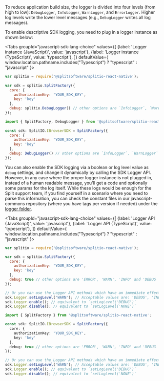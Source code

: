 
To reduce application build size, the logger is divided into four levels (from high to low): `DebugLogger`, `InfoLogger`, `WarnLogger`, and `ErrorLogger`. Higher log levels write the lower level messages (e.g., `DebugLogger` writes all log messages).

To enable descriptive SDK logging, you need to plug in a logger instance as shown below:

<Tabs
  groupId="javascript-sdk-lang-choice"
  values={[
    {label: 'Logger instance (JavaScript)', value: 'javascript'},
    {label: 'Logger instance (TypeScript)', value: 'typescript'},
  ]} defaultValue={ window.location.pathname.includes("Typescript") ? "typescript" : "javascript" }>
  <TabItem value="javascript">

```javascript
var splitio = require('@splitsoftware/splitio-react-native');
 
var sdk = splitio.SplitFactory({
  core: {
    authorizationKey: 'YOUR_SDK_KEY',
    key: 'key'
  },
  debug: splitio.DebugLogger() // other options are `InfoLogger`, `WarnLogger` and `ErrorLogger`
});
```

  </TabItem>
  <TabItem value="typescript">

```javascript
import { SplitFactory, DebugLogger } from '@splitsoftware/splitio-react-native';
 
const sdk: SplitIO.IBrowserSDK = SplitFactory({ 
  core: {
    authorizationKey: 'YOUR_SDK_KEY',
    key: 'key'
  },
  debug: DebugLogger() // other options are `InfoLogger`, `WarnLogger` and `ErrorLogger`
});
```

  </TabItem>
</Tabs>

You can also enable the SDK logging via a boolean or log level value as `debug` settings, and change it dynamically by calling the SDK Logger API. However, in any case where the proper logger instance is not plugged in, instead of a human readable message, you'll get a code and optionally some params for the log itself. While these logs would be enough for the Split support team, if you find yourself in a scenario where you need to parse this information, you can check the constant files in our javascript-commons repository (where you have tags per version if needed) under the [logger folder](https://github.com/splitio/javascript-commons/blob/master/src/logger/).

<Tabs
  groupId="javascript-sdk-lang-choice"
  values={[
    {label: 'Logger API (JavaScript)', value: 'javascript'},
    {label: 'Logger API (TypeScript)', value: 'typescript'},
  ]} defaultValue={ window.location.pathname.includes("Typescript") ? "typescript" : "javascript" }>
  <TabItem value="javascript">

```javascript
var splitio = require('@splitsoftware/splitio-react-native');

var sdk = splitio.SplitFactory({
  core: {
    authorizationKey: 'YOUR_SDK_KEY',
    key: 'key'
  },
  debug: true // other options are 'ERROR', 'WARN', 'INFO' and 'DEBUG
});

// Or you can use the Logger API methods which have an immediate effect.
sdk.Logger.setLogLevel('WARN'); // Acceptable values are: 'DEBUG', 'INFO', 'WARN', 'ERROR', 'NONE'
sdk.Logger.enable(); // equivalent to `setLogLevel('DEBUG')`
sdk.Logger.disable(); // equivalent to `setLogLevel('NONE')`
```

  </TabItem>
  <TabItem value="typescript">

```typescript
import { SplitFactory } from '@splitsoftware/splitio-react-native';

const sdk: SplitIO.IBrowserSDK = SplitFactory({
  core: {
    authorizationKey: 'YOUR_SDK_KEY',
    key: 'key'
  },
  debug: true // other options are 'ERROR', 'WARN', 'INFO' and 'DEBUG
});

// Or you can use the Logger API methods which have an immediate effect.
sdk.Logger.setLogLevel('WARN'); // Acceptable values are: 'DEBUG', 'INFO', 'WARN', 'ERROR', 'NONE'
sdk.Logger.enable(); // equivalent to `setLogLevel('DEBUG')`
sdk.Logger.disable(); // equivalent to `setLogLevel('NONE')`
```

  </TabItem>
</Tabs>